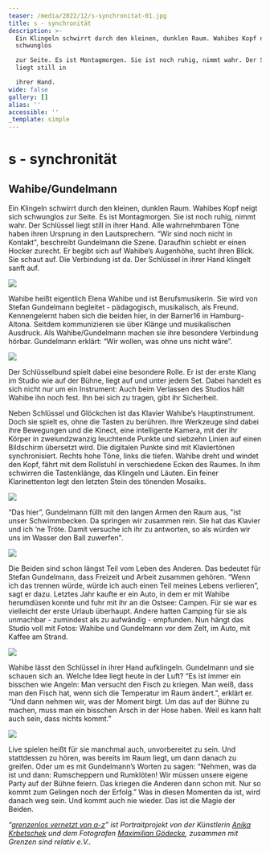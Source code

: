 ```yaml
---
teaser: /media/2022/12/s-synchronitat-01.jpg
title: s - synchronität
description: >-
  Ein Klingeln schwirrt durch den kleinen, dunklen Raum. Wahibes Kopf neigt sich
  schwunglos

  zur Seite. Es ist Montagmorgen. Sie ist noch ruhig, nimmt wahr. Der Schlüssel
  liegt still in

  ihrer Hand.
wide: false
gallery: []
alias: ''
accessible: ''
_template: simple
---
```


# **s - synchronität**

## Wahibe/Gundelmann

Ein Klingeln schwirrt durch den kleinen, dunklen Raum. Wahibes Kopf neigt sich schwunglos zur Seite. Es ist Montagmorgen. Sie ist noch ruhig, nimmt wahr. Der Schlüssel liegt still in ihrer Hand. Alle wahrnehmbaren Töne haben ihren Ursprung in den Lautsprechern. “Wir sind noch nicht in Kontakt", beschreibt Gundelmann die Szene. Daraufhin schiebt er einen Hocker zurecht. Er begibt sich auf Wahibe’s Augenhöhe, sucht ihren Blick. Sie schaut auf. Die Verbindung ist da. Der Schlüssel in ihrer Hand klingelt sanft auf.

![](/media/2022/12/01.jpg)

Wahibe heißt eigentlich Elena Wahibe und ist Berufsmusikerin. Sie wird von Stefan Gundelmann begleitet - pädagogisch, musikalisch, als Freund. Kennengelernt haben sich die beiden hier, in der Barner16 in Hamburg-Altona. Seitdem kommunizieren sie über Klänge und musikalischen Ausdruck. Als Wahibe/Gundelmann machen sie ihre besondere Verbindung hörbar. Gundelmann erklärt: “Wir wollen, was ohne uns nicht wäre”.

![](/media/2022/12/02.jpg)

Der Schlüsselbund spielt dabei eine besondere Rolle. Er ist der erste Klang im Studio wie auf der Bühne, liegt auf und unter jedem Set. Dabei handelt es sich nicht nur um ein Instrument: Auch beim Verlassen des Studios hält Wahibe ihn noch fest. Ihn bei sich zu tragen, gibt ihr Sicherheit.

Neben Schlüssel und Glöckchen ist das Klavier Wahibe’s Hauptinstrument. Doch sie spielt es, ohne die Tasten zu berühren. Ihre Werkzeuge sind dabei ihre Bewegungen und die Kinect, eine intelligente Kamera, mit der ihr Körper in zweiundzwanzig leuchtende Punkte und siebzehn Linien auf einen Bildschirm übersetzt wird. Die digitalen Punkte sind mit Klaviertönen synchronisiert. Rechts hohe Töne, links die tiefen. Wahibe dreht und windet den Kopf, fährt mit dem Rollstuhl in verschiedene Ecken des Raumes. In ihm schwirren die Tastenklänge, das Klingeln und Läuten. Ein feiner Klarinettenton legt den letzten Stein des tönenden Mosaiks.

![](/media/2022/12/03.jpg)

“Das hier”, Gundelmann füllt mit den langen Armen den Raum aus, "ist unser Schwimmbecken. Da springen wir zusammen rein. Sie hat das Klavier und ich ‘ne Tröte. Damit versuche ich ihr zu antworten, so als würden wir uns im Wasser den Ball zuwerfen".

![](/media/2022/12/04.jpg)

Die Beiden sind schon längst Teil vom Leben des Anderen. Das bedeutet für Stefan Gundelmann, dass Freizeit und Arbeit zusammen gehören. “Wenn ich das trennen würde, würde ich auch einen Teil meines Lebens verlieren”, sagt er dazu. Letztes Jahr kaufte er ein Auto, in dem er mit Wahibe herumdüsen konnte und fuhr mit ihr an die Ostsee: Campen. Für sie war es vielleicht der erste Urlaub überhaupt. Andere hatten Camping für sie als unmachbar - zumindest als zu aufwändig - empfunden. Nun hängt das Studio voll mit Fotos: Wahibe und Gundelmann vor dem Zelt, im Auto, mit Kaffee am Strand.

![](/media/2022/12/05.jpg)

Wahibe lässt den Schlüssel in ihrer Hand aufklingeln. Gundelmann und sie schauen sich an. Welche Idee liegt heute in der Luft? “Es ist immer ein bisschen wie Angeln: Man versucht den Fisch zu kriegen. Man weiß, dass man den Fisch hat, wenn sich die Temperatur im Raum ändert.”, erklärt er. “Und dann nehmen wir, was der Moment birgt. Um das auf der Bühne zu machen, muss man ein bisschen Arsch in der Hose haben. Weil es kann halt auch sein, dass nichts kommt.”

![](/media/2022/12/06.jpg)

Live spielen heißt für sie manchmal auch, unvorbereitet zu sein. Und stattdessen zu hören, was bereits im Raum liegt, um dann danach zu greifen. Oder um es mit Gundelmann’s Worten zu sagen: “Nehmen, was da ist und dann: Rumscheppern und Rumklöten! Wir müssen unsere eigene Party auf der Bühne feiern. Das kriegen die Anderen dann schon mit. Nur so kommt zum Gelingen noch der Erfolg.” Was in diesen Momenten da ist, wird danach weg sein. Und kommt auch nie wieder. Das ist die Magie der Beiden.

_“_[_grenzenlos vernetzt von a-z_](/aktivitaeten/gsr-medienportal/grenzenlos-vernetzt/grenzenlos-vernetzt)_” ist Portraitprojekt von der Künstlerin_ [_Anika Krbetschek_](/aktivitaeten/gsr-medienportal/grenzenlos-vernetzt/www.anikakrb.com) _und dem Fotografen_ [_Maximilian Gödecke_](/aktivitaeten/gsr-medienportal/grenzenlos-vernetzt/www.max-goedecke.de)_, zusammen mit Grenzen sind relativ e.V.._
